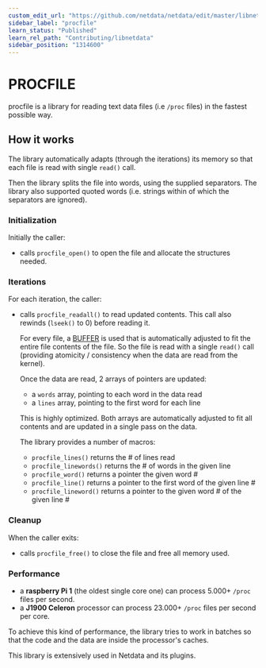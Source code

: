 ```yaml
---
custom_edit_url: "https://github.com/netdata/netdata/edit/master/libnetdata/procfile/README.md"
sidebar_label: "procfile"
learn_status: "Published"
learn_rel_path: "Contributing/libnetdata"
sidebar_position: "1314600"
---
```



# PROCFILE

procfile is a library for reading text data files (i.e `/proc` files) in the fastest possible way.

## How it works

The library automatically adapts (through the iterations) its memory so that each file
is read with single `read()` call.

Then the library splits the file into words, using the supplied separators.
The library also supported quoted words (i.e. strings within of which the separators are ignored).

### Initialization

Initially the caller: 

-   calls `procfile_open()` to open the file and allocate the structures needed.

### Iterations

For each iteration, the caller:

-   calls `procfile_readall()` to read updated contents.
     This call also rewinds (`lseek()` to 0) before reading it.

     For every file, a [BUFFER](/docs/contributing/libnetdata/buffer-library) is used that is automatically adjusted to fit the entire
     file contents of the file. So the file is read with a single `read()` call (providing atomicity / consistency when
     the data are read from the kernel).

     Once the data are read, 2 arrays of pointers are updated:

    -   a `words` array, pointing to each word in the data read
    -   a `lines` array, pointing to the first word for each line

     This is highly optimized. Both arrays are automatically adjusted to
     fit all contents and are updated in a single pass on the data.

     The library provides a number of macros:

    -   `procfile_lines()` returns the # of lines read
    -   `procfile_linewords()` returns the # of words in the given line
    -   `procfile_word()` returns a pointer the given word #
    -   `procfile_line()` returns a pointer to the first word of the given line #
    -   `procfile_lineword()` returns a pointer to the given word # of the given line #

### Cleanup

When the caller exits:

-   calls `procfile_free()` to close the file and free all memory used.

### Performance

-   a **raspberry Pi 1** (the oldest single core one) can process 5.000+ `/proc` files per second.
-   a **J1900 Celeron** processor can process 23.000+ `/proc` files per second per core.

To achieve this kind of performance, the library tries to work in batches so that the code
and the data are inside the processor's caches.

This library is extensively used in Netdata and its plugins.


